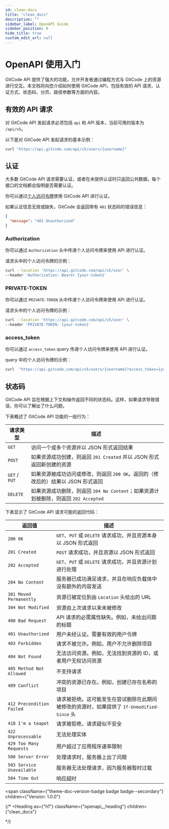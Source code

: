```yaml
---
id: clean-docs
title: "clean_docs"
description: ""
sidebar_label: OpenAPI Guide
sidebar_position: 0
hide_title: true
custom_edit_url: null
---
```



# OpenAPI 使用入门

GitCode API 提供了强大的功能，允许开发者通过编程方式与 GitCode 上的资源进行交互。本文档将向您介绍如何使用 GitCode API，包括有效的 API 请求、认证方式、状态码、分页、路径参数等方面的内容。

## 有效的 API 请求

对 GitCode API 发起请求必须包括 `api` 和 API 版本，当前可用的版本为 `/api/v5`。

以下是对 GitCode API 发起请求的基本示例：

```bash
curl "https://api.gitcode.com/api/v5/users/{username}"
```

## 认证

大多数 GitCode API 请求需要认证，或者在未提供认证时只返回公共数据。每个接口的文档都会指明是否需要认证。

你可以通过[个人访问令牌](https://gitcode.com/setting/token-classic)使用 GitCode API 进行认证。

如果认证信息无效或缺失，GitCode 会返回带有 `401` 状态码的错误信息：

```json
{
  "message": "401 Unauthorized"
}
```

### Authorization

你可以通过 `Authorization` 头中传递个人访问令牌来使用 API 进行认证。

请求头中的个人访问令牌的示例：

```bash
curl --location 'https://api.gitcode.com/api/v5/user' \
--header 'Authorization: Bearer {your-token}'
```

### PRIVATE-TOKEN

你可以通过 `PRIVATE-TOKEN` 头中传递个人访问令牌来使用 API 进行认证。

请求头中的个人访问令牌的示例：

```bash
curl --location 'https://api.gitcode.com/api/v5/user' \
--header 'PRIVATE-TOKEN: {your-token}'
```

### access_token

你可以通过 `access_token` query 传递个人访问令牌来使用 API 进行认证。

query 中的个人访问令牌的示例：

```bash
curl  "https://api.gitcode.com/api/v5/users/{username}?access_token={your-token}"
```

## 状态码

GitCode API 旨在根据上下文和操作返回不同的状态码。这样，如果请求导致错误，你可以了解出了什么问题。

下表概述了 GitCode API 功能的一般行为：

| 请求类型 | 描述 |
|---|---|
| `GET` | 访问一个或多个资源并以 JSON 形式返回结果 |
| `POST` | 如果资源成功创建，则返回 `201 Created` 并以 JSON 形式返回新创建的资源 |
| `GET` / `PUT` | 如果资源被成功访问或修改，则返回 `200 OK`。返回的（修改后的）结果以 JSON 形式返回 |
| `DELETE` | 如果资源成功删除，则返回 `204 No Content`；如果资源计划被删除，则返回 `202 Accepted` |

下表显示了 GitCode API 请求可能的返回代码：

| 返回值 | 描述 |
|---|---|
| `200 OK` | `GET`、`PUT` 或 `DELETE` 请求成功，并且资源本身以 JSON 形式返回 |
| `201 Created` | `POST` 请求成功，并且资源以 JSON 形式返回 |
| `202 Accepted` | `GET`、`PUT` 或 `DELETE` 请求成功，并且资源计划进行处理 |
| `204 No Content` | 服务器已成功满足请求，并且在响应负载体中没有额外的内容发送 |
| `301 Moved Permanently` | 资源已被定位到由 `Location` 头给出的 URL |
| `304 Not Modified` | 资源自上次请求以来未被修改 |
| `400 Bad Request` | API 请求的必需属性缺失。例如，未给出问题的标题 |
| `401 Unauthorized` | 用户未经认证。需要有效的用户令牌 |
| `403 Forbidden` | 请求不被允许。例如，用户不允许删除项目 |
| `404 Not Found` | 无法访问资源。例如，无法找到资源的 ID，或者用户无权访问资源 |
| `405 Method Not Allowed` | 不支持请求 |
| `409 Conflict` | 冲突的资源已存在。例如，创建已存在名称的项目 |
| `412 Precondition Failed` | 请求被拒绝。这可能发生在尝试删除在此期间被修改的资源时，如果提供了 `If-Unmodified-Since` 头 |
| `418 I'm a teapot` |  请求被拒绝，请求疑似不安全 |
| `422 Unprocessable` | 无法处理实体 |
| `429 Too Many Requests` | 用户超过了应用程序速率限制|
| `500 Server Error` | 处理请求时，服务器上出了问题 |
| `503 Service Unavailable` | 服务器无法处理请求，因为服务器暂时过载 |
| `504 Time Out` | 响应超时 |

<span
  className={"theme-doc-version-badge badge badge--secondary"}
  children={"Version: 1.0.0"}
>
</span>

{/* <Heading
  as={"h1"}
  className={"openapi__heading"}
  children={"clean_docs"}
>
</Heading> */}






      
